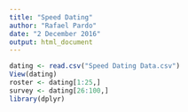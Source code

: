 ```yaml
---
title: "Speed Dating"
author: "Rafael Pardo"
date: "2 December 2016"
output: html_document
---
```


```r
dating <- read.csv("Speed Dating Data.csv")
View(dating)
roster <- dating[1:25,]
survey <- dating[26:100,]
library(dplyr)

```


